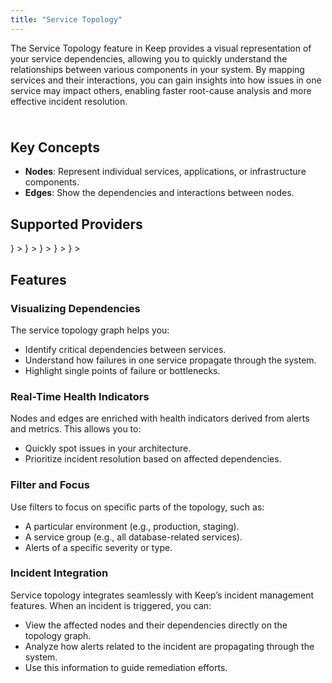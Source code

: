 ```yaml
---
title: "Service Topology"
---
```


The Service Topology feature in Keep provides a visual representation of your service dependencies, allowing you to quickly understand the relationships between various components in your system. By mapping services and their interactions, you can gain insights into how issues in one service may impact others, enabling faster root-cause analysis and more effective incident resolution.

<Frame width="100" height="200">
  <img height="10" src="/images/servicetopology.png" />
</Frame>

## Key Concepts

- **Nodes**: Represent individual services, applications, or infrastructure components.
- **Edges**: Show the dependencies and interactions between nodes.

## Supported Providers

<CardGroup cols={3}>
  <Card
    title="Datadog"
    href="/providers/documentation/datadog-provider"
    icon={
      <img src="https://img.logo.dev/datadoghq.com?token=pk_dfXfZBoKQMGDTIgqu7LvYg" />
    }
  ></Card>
  <Card
    title="Pagerduty"
    href="/providers/documentation/pagerduty-provider"
    icon={
      <img src="https://img.logo.dev/pagerduty.com?token=pk_dfXfZBoKQMGDTIgqu7LvYg" />
    }
  ></Card>
  <Card
    title="ArgoCD"
    href="/providers/documentation/argocd-provider"
    icon={
      <img src="https://img.logo.dev/argoproj.github.io?token=pk_dfXfZBoKQMGDTIgqu7LvYg" />
    }
  ></Card>
  <Card
    title="Cilium"
    href="/providers/documentation/cilium-provider"
    icon={
      <img src="https://img.logo.dev/cilium.io?token=pk_dfXfZBoKQMGDTIgqu7LvYg" />
    }
  ></Card>
  <Card
    title="Service Now"
    href="/providers/documentation/service-now-provider"
    icon={
      <img src="https://img.logo.dev/servicenow.com?token=pk_dfXfZBoKQMGDTIgqu7LvYg" />
    }
  ></Card>
</CardGroup>

## Features

### Visualizing Dependencies

The service topology graph helps you:

- Identify critical dependencies between services.
- Understand how failures in one service propagate through the system.
- Highlight single points of failure or bottlenecks.

### Real-Time Health Indicators

Nodes and edges are enriched with health indicators derived from alerts and metrics. This allows you to:

- Quickly spot issues in your architecture.
- Prioritize incident resolution based on affected dependencies.

### Filter and Focus

Use filters to focus on specific parts of the topology, such as:

- A particular environment (e.g., production, staging).
- A service group (e.g., all database-related services).
- Alerts of a specific severity or type.

### Incident Integration

Service topology integrates seamlessly with Keep’s incident management features. When an incident is triggered, you can:

- View the affected nodes and their dependencies directly on the topology graph.
- Analyze how alerts related to the incident are propagating through the system.
- Use this information to guide remediation efforts.
